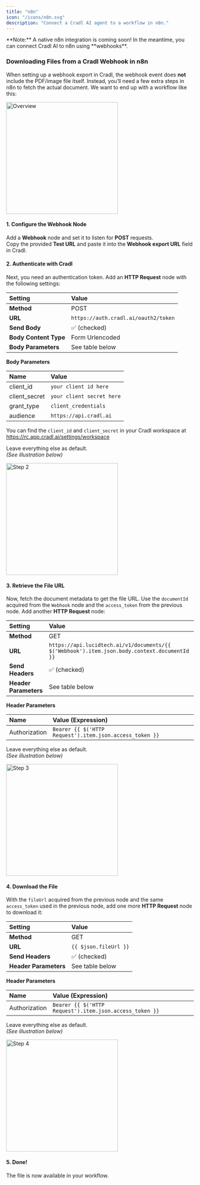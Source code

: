 ```yaml
---
title: "n8n"
icon: "/icons/n8n.svg"
description: "Connect a Cradl AI agent to a workflow in n8n."
---
```


<Info>
  **Note:** A native n8n integration is coming soon! In the meantime, you can connect Cradl AI to n8n using **webhooks**.
</Info>

### Downloading Files from a Cradl Webhook in n8n

When setting up a webhook export in Cradl, the webhook event does **not** include the PDF/image file itself. Instead, you’ll need a few extra steps in n8n to fetch the actual document. We want to end up with a workflow like this:

<img
  src="/images/OperaSnapshot_2025-09-18_170227_cradlai.app.n8n.cloud.png"
  alt="Overview"
  height="300"
  className="rounded-lg"
/>

#### 1. Configure the Webhook Node

Add a **Webhook** node and set it to listen for **POST** requests.\
Copy the provided **Test URL** and paste it into the **Webhook export URL** field in Cradl.

#### 2. Authenticate with Cradl

Next, you need an authentication token. Add an **HTTP Request** node with the following settings:

| Setting               | Value                                |
| :-------------------- | :----------------------------------- |
| **Method**            | POST                                 |
| **URL**               | `https://auth.cradl.ai/oauth2/token` |
| **Send Body**         | ✅ (checked)                          |
| **Body Content Type** | Form Urlencoded                      |
| **Body Parameters**   | See table below                      |

**Body Parameters**

| Name          | Value                     |
| :------------ | :------------------------ |
| client_id     | `your client id here`     |
| client_secret | `your client secret here` |
| grant_type    | `client_credentials`      |
| audience      | `https://api.cradl.ai`    |

You can find the `client_id` and `client_secret` in your Cradl workspace at https://rc.app.cradl.ai/settings/workspace

Leave everything else as default.\
_(See illustration below)_

<img
  src="/images/image_2025-09-18_163456332.png"
  alt="Step 2"
  height="300"
  className="rounded-lg"
/>

#### 3. Retrieve the File URL

Now, fetch the document metadata to get the file URL. Use the `documentId` acquired from the `Webhook` node and the `access_token` from the previous node. Add another **HTTP Request** node:

| Setting               | Value                                                                                        |
| :-------------------- | :------------------------------------------------------------------------------------------- |
| **Method**            | GET                                                                                          |
| **URL**               | `https://api.lucidtech.ai/v1/documents/{{ $('Webhook').item.json.body.context.documentId }}` |
| **Send Headers**      | ✅ (checked)                                                                                  |
| **Header Parameters** | See table below                                                                              |

**Header Parameters**

| Name          | Value (Expression)                                      |
| :------------ | :------------------------------------------------------ |
| Authorization | `Bearer {{ $('HTTP Request').item.json.access_token }}` |

Leave everything else as default.\
_(See illustration below)_

<img
  src="/images/image_2025-09-18_162113231.png"
  alt="Step 3"
  height="300"
  className="rounded-lg"
/>

#### 4. Download the File

With the `fileUrl` acquired from the previous node and the same `access_token` used in the previous node, add one more **HTTP Request** node to download it:

| Setting               | Value                 |
| :-------------------- | :-------------------- |
| **Method**            | GET                   |
| **URL**               | `{{ $json.fileUrl }}` |
| **Send Headers**      | ✅ (checked)           |
| **Header Parameters** | See table below       |

**Header Parameters**

| Name          | Value (Expression)                                      |
| :------------ | :------------------------------------------------------ |
| Authorization | `Bearer {{ $('HTTP Request').item.json.access_token }}` |

Leave everything else as default.\
_(See illustration below)_

<img
  src="/images/image_2025-09-18_164117284.png"
  alt="Step 4"
  height="300"
  className="rounded-lg"
/>

#### 5. Done!

The file is now available in your workflow.